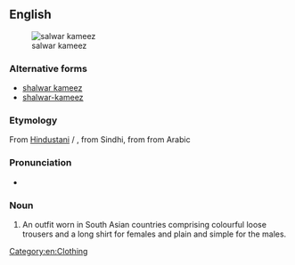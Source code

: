==English==
{{wikipedia|salwar kameez}}
[[Image:Pakistani salwar kameez, Zarmina Fashions.jpg|thumb|salwar kameez]]

===Alternative forms===
* [[shalwar kameez]]
* [[shalwar-kameez]]

===Etymology===
From [[Hindustani]] {{m|hi|सलवार क़मीज़}} / {{m|ur|سلوار قمیص|tr=salvār qamīs}}, from Sindhi, from {{m|fa|قمیص}} from Arabic

===Pronunciation===
* {{IPA|/ˈsʌlvɒː kəˈmiːs/|lang=en}}

===Noun===
{{en-noun|head=[[salwar]] [[kameez]]|salwar kameezes}}

# An outfit worn in South Asian countries comprising colourful loose trousers and a long shirt for females and plain and simple for the males.

[[Category:en:Clothing]]